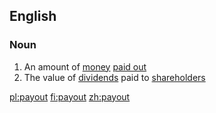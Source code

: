 ==English==

===Noun===
{{en-noun}}

# An amount of [[money]] [[pay out|paid out]]
# The value of [[dividend]]s paid to [[shareholder]]s

[[pl:payout]]
[[fi:payout]]
[[zh:payout]]